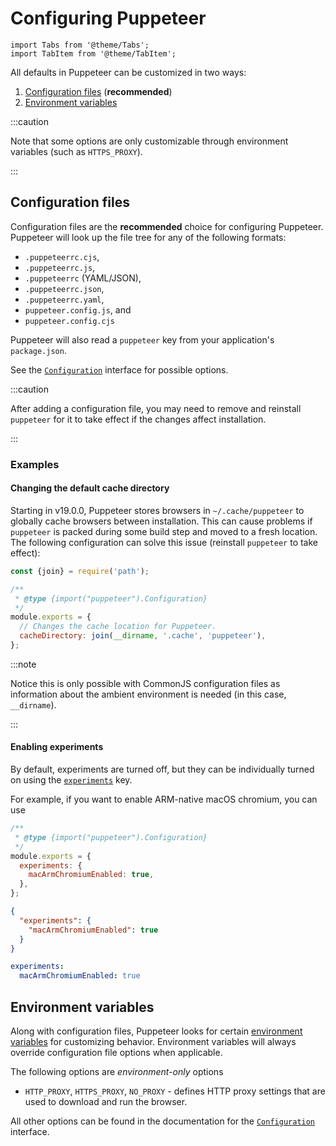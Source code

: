 # Configuring Puppeteer

```mdx-code-block
import Tabs from '@theme/Tabs';
import TabItem from '@theme/TabItem';
```

All defaults in Puppeteer can be customized in two ways:

1. [Configuration files](#configuration-files) (**recommended**)
2. [Environment variables](#environment-variables)

:::caution

Note that some options are only customizable through environment variables (such as `HTTPS_PROXY`).

:::

## Configuration files

Configuration files are the **recommended** choice for configuring Puppeteer.
Puppeteer will look up the file tree for any of the following formats:

- `.puppeteerrc.cjs`,
- `.puppeteerrc.js`,
- `.puppeteerrc` (YAML/JSON),
- `.puppeteerrc.json`,
- `.puppeteerrc.yaml`,
- `puppeteer.config.js`, and
- `puppeteer.config.cjs`

Puppeteer will also read a `puppeteer` key from your application's
`package.json`.

See the [`Configuration`](../api/puppeteer.configuration)
interface for possible options.

:::caution

After adding a configuration file, you may need to remove and reinstall
`puppeteer` for it to take effect if the changes affect installation.

:::

### Examples

#### Changing the default cache directory

Starting in v19.0.0, Puppeteer stores browsers in `~/.cache/puppeteer` to
globally cache browsers between installation. This can cause problems if
`puppeteer` is packed during some build step and moved to a fresh location. The
following configuration can solve this issue (reinstall `puppeteer` to take
effect):

```js title="project-directory/.puppeteerrc.cjs"
const {join} = require('path');

/**
 * @type {import("puppeteer").Configuration}
 */
module.exports = {
  // Changes the cache location for Puppeteer.
  cacheDirectory: join(__dirname, '.cache', 'puppeteer'),
};
```

:::note

Notice this is only possible with CommonJS configuration files as information
about the ambient environment is needed (in this case, `__dirname`).

:::

#### Enabling experiments

By default, experiments are turned off, but they can be individually turned on
using the [`experiments`](../api/puppeteer.configuration.experiments) key.

For example, if you want to enable ARM-native macOS chromium, you can use

<Tabs>
<TabItem value="CommonJS">

```js title=".puppeteerrc.cjs"
/**
 * @type {import("puppeteer").Configuration}
 */
module.exports = {
  experiments: {
    macArmChromiumEnabled: true,
  },
};
```

</TabItem>
<TabItem value="JSON">

```json title=".puppeteerrc.json"
{
  "experiments": {
    "macArmChromiumEnabled": true
  }
}
```

</TabItem>
<TabItem value="YAML">

```yaml title=".puppeteerrc.yaml"
experiments:
  macArmChromiumEnabled: true
```

</TabItem>
</Tabs>

## Environment variables

Along with configuration files, Puppeteer looks for certain [environment
variables](https://en.wikipedia.org/wiki/Environment_variable) for customizing
behavior. Environment variables will always override configuration file
options when applicable.

The following options are _environment-only_ options

- `HTTP_PROXY`, `HTTPS_PROXY`, `NO_PROXY` - defines HTTP proxy settings that are
  used to download and run the browser.

All other options can be found in the documentation for the
[`Configuration`](../api/puppeteer.configuration) interface.
